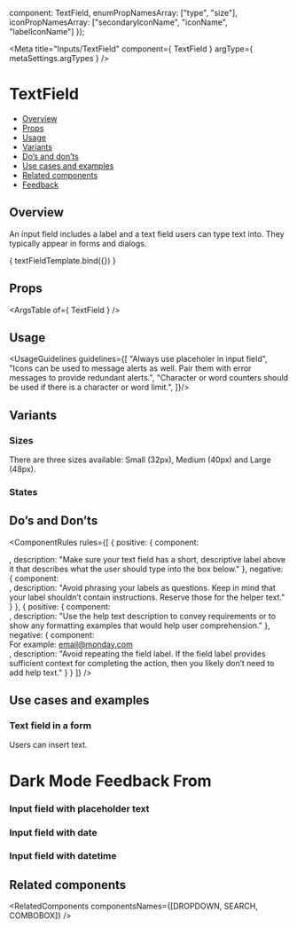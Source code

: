 
  component: TextField,
  enumPropNamesArray: ["type", "size"],
  iconPropNamesArray: ["secondaryIconName", "iconName", "labelIconName"]
});

<Meta
  title="Inputs/TextField"
  component={ TextField }
  argType={ metaSettings.argTypes }
/>

<!--- Component template -->


<!--- Component documentation -->

# TextField
- [Overview](#overview)
- [Props](#props)
- [Usage](#usage)
- [Variants](#variants)
- [Do’s and don’ts](#dos-and-donts)
- [Use cases and examples](#use-cases-and-examples)
- [Related components](#related-components)
- [Feedback](#feedback)

## Overview
An input field includes a label and a text field users can type text into. They typically appear in forms and dialogs.

<Canvas>
  <Story name="Overview"
         args={{ title: "Name", iconName: "fa fa-square", validation: {text: "Helper text"}, wrapperClassName: "monday-storybook-text-field_size", showCharCount: true, placeholder: "Placeholder text here" }}>
    { textFieldTemplate.bind({}) }
  </Story>
</Canvas>

## Props
<ArgsTable of={ TextField } />

## Usage
<UsageGuidelines guidelines={[
  "Always use placeholer in input field",
  "Icons can be used to message alerts as well. Pair them with error messages to provide redundant alerts.",
  "Character or word counters should be used if there is a character or word limit.",
]}/>

## Variants
### Sizes
There are three sizes available: Small (32px), Medium (40px) and Large (48px).
<Canvas>
  <Story name="Sizes">
    <div className="monday-storybook-text-field_column-wrapper">
      <TextField placeholder="Small" />
      <TextField placeholder="Meduim" size={TextField.sizes.MEDIUM} />
      <TextField placeholder="Large" size={TextField.sizes.LARGE} />
    </div>
  </Story>
</Canvas>

### States
<Canvas>
  <Story name="States">
    <div className="monday-storybook-text-field_wrapper">
      <div className="monday-storybook-text-field_column-wrapper monday-storybook-text-field_spacing">
        <TextField placeholder="Disabled" size={TextField.sizes.MEDIUM} disabled />
        <TextField placeholder="With icon" iconName={Email} size={TextField.sizes.MEDIUM} />
      </div>
      <div className="monday-storybook-text-field_column-wrapper">
        <TextField placeholder="With field label" title="Name" size={TextField.sizes.MEDIUM} />
        <TextField placeholder="Success" validation={{ status: "success" }} iconName={Check} size={TextField.sizes.MEDIUM} />
        <TextField placeholder="Error" validation={{ status: "error" }} iconName={CloseSmall} size={TextField.sizes.MEDIUM} />
      </div>
    </div>
  </Story>
</Canvas>

## Do’s and Don’ts
<ComponentRules
  rules={[
    {
      positive: {
        component:
          <div className="monday-storybook-text-field_size">
            <TextField title="Email" placeholder="email@monday.com" size={TextField.sizes.MEDIUM} />
          </div>,
        description: "Make sure your text field has a short, descriptive label above it that describes what the user should type into the box below."
      },
      negative: {
        component:
          <div className="monday-storybook-text-field_size">
            <TextField title="What is your email address?" placeholder="email@monday.com" size={TextField.sizes.MEDIUM} />
          </div>,
        description: "Avoid phrasing your labels as questions. Keep in mind that your label shouldn’t contain instructions. Reserve those for the helper text."
      }
    },
    {
      positive: {
        component:
          <div className="monday-storybook-text-field_size">
            <TextField title="Email" placeholder="email@monday.com" size={TextField.sizes.MEDIUM} />
          </div>,
        description: "Use the help text description to convey requirements or to show any formatting examples that would help user comprehension."
      },
      negative: {
        component:
          <div className="monday-storybook-text-field_size">
            <TextField title="Email" placeholder="email@monday.com" size={TextField.sizes.MEDIUM} />
            For example: email@monday.com
          </div>,
        description: "Avoid repeating the field label. If the field label provides sufficient context for completing the action, then you likely don’t need to add help text."
      }
    }
  ]}
/>

## Use cases and examples
### Text field in a form
Users can insert text.
<Canvas>
  <Story name="Text field in a form">
    <div className="monday-storybook-text-field_box">
      <h1>Dark Mode Feedback From</h1>
      <div className="monday-storybook-text-field_box_wrapper">
      <TextField 
        title="Your Name" 
        size={TextField.sizes.MEDIUM}
        placeholder="John Doe"
      />
      <TextField 
        title="Email" 
        size={TextField.sizes.MEDIUM}
        placeholder="email@monday.com"
      />
      </div>
    </div>
  </Story>
</Canvas>

### Input field with placeholder text
<Canvas>
  <Story name="Input field with placeholder text">
    <div className="monday-storybook-text-field_size">
      <TextField 
        title="Invite with email"
        labelIconName={Email}
        placeholder="Enter one or more email"
        size={TextField.sizes.MEDIUM}
      />
    </div>
  </Story>
</Canvas>


### Input field with date
<Canvas>
  <Story name="Input field with date">
    <div className="monday-storybook-text-field_size">
      <TextField
        size={TextField.sizes.MEDIUM}
        type={TEXT_TYPES.DATE}
      />
    </div>
  </Story>
</Canvas>

### Input field with datetime
<Canvas>
  <Story name="Input field with date and time">
    <div className="monday-storybook-text-field_size">
      <TextField
        size={TextField.sizes.MEDIUM}
        type={TEXT_TYPES.DATE_TIME}
      />
    </div>
  </Story>
</Canvas>

## Related components
<RelatedComponents componentsNames={[DROPDOWN, SEARCH, COMBOBOX]} />
